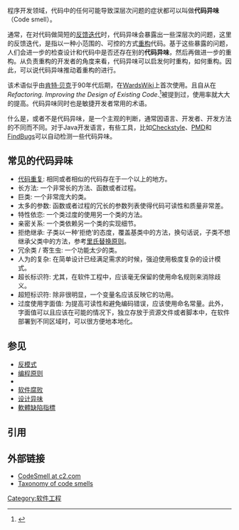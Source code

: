 {{TA
|G1=IT
}}
{{expand English}}
程序开发领域，代码中的任何可能导致深层次问题的症状都可以叫做'''代码异味'''（Code smell）。

通常，在对代码做简短的[[反馈|反馈迭代]]时，代码异味会暴露出一些深层次的问题，这里的反馈迭代，是指以一种小范围的、可控的方式[[代码重构|重构]]代码。基于这些暴露的问题，人们会进一步的检查设计和代码中是否还存在别的'''代码异味'''，然后再做进一步的重构。从负责重构的开发者的角度来看，代码异味可以启发何时重构，如何重构。因此，可以说代码异味推动着重构的进行。

该术语似乎由[[肯特·贝克|肯特·贝克]]于90年代后期，在[[WardsWiki|WardsWiki]]上首次使用。且自从在''Refactoring. Improving the Design of Existing Code''.<ref>{{cite book
 | first = Martin
 | last = Fowler
 | authorlink = Martin Fowler
 | year = 1999
 | title = Refactoring. Improving the Design of Existing Code
 | publisher = Addison-Wesley
 | isbn = 0-201-48567-2
}}
</ref>被提到过，使用率就大大的提高。代码异味同时也是敏捷开发者常用的术语。

什么是，或者不是代码异味，是一个主观的判断，通常因语言、开发者、开发方法的不同而不同。对于Java开发语言，有些工具，比如[[Checkstyle|Checkstyle]]、[[PMD_(software)|PMD]]和 [[FindBugs|FindBugs]]可以自动检测一些代码异味。

==常见的代码异味==
* [[代码重复|代码重复]]: 相同或者相似的代码存在于一个以上的地方。
* 长方法: 一个非常长的方法、函数或者过程。
* 巨类: 一个非常庞大的类。
* 太多的参数: 函数或者过程的冗长的参数列表使得代码可读性和质量非常差。
* 特性依恋: 一个类过度的使用另一个类的方法。
* 亲密关系: 一个类依赖另一个类的实现细节。
* 拒绝继承: 子类以一种‘拒绝’的态度，覆盖基类中的方法，换句话说，子类不想继承父类中的方法，参考[[里氏替换原则|里氏替换原则]]。
* 冗余类 / 寄生虫: 一个功能太少的类。
* 人为的复杂: 在简单设计已经满足需求的时候，强迫使用极度复杂的设计模式。
* 超长标识符: 尤其，在软件工程中，应该毫无保留的使用命名规则来消除歧义。
* 超短标识符: 除非很明显，一个变量名应该反映它的功用。
* 过度使用字面值: 为提高可读性和避免编码错误，应该使用命名常量。此外，字面值可以且应该在可能的情况下，独立存放于资源文件或者脚本中，在软件部署到不同区域时，可以很方便地本地化。

== 参见 ==
* [[反模式|反模式]]
* [[:分类:编程原则|编程原则]]
* {{link-en|靜態程序分析工具列表|List of tools for static code analysis}}
* [[软件腐败|软件腐败]]
* [[设计异味|设计异味]]
* [[軟體缺陷指標|軟體缺陷指標]]

==引用==
{{reflist}}

==外部链接==
*[http://c2.com/cgi/wiki?CodeSmell CodeSmell at c2.com]{{Wayback|url=http://c2.com/cgi/wiki?CodeSmell |date=20131202232108 }}
*[https://web.archive.org/web/20120111101436/http://www.soberit.hut.fi/mmantyla/BadCodeSmellsTaxonomy.htm Taxonomy of code smells]

[[Category:软件工程|Category:软件工程]]